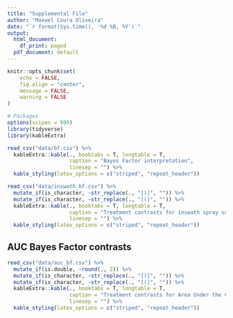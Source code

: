 ```yaml
---
title: "Supplemental File"
author: "Maxwel Coura Oliveira"
date: "`r format(Sys.time(), '%d %B, %Y')`"
output:
  html_document:
    df_print: paged
  pdf_document: default
---
```


```r
knitr::opts_chunk$set(
	echo = FALSE,
	fig.align = "center",
	message = FALSE,
	warning = FALSE
)
```

```r
# Packages
options(scipen = 999)
library(tidyverse)
library(kableExtra)

```



```r
read_csv("data/bf.csv") %>% 
  kableExtra::kable(., booktabs = T, longtable = T, 
                    caption = "Bayes Factor interpretation",
                    linesep = "") %>%
  kable_styling(latex_options = c("striped", "repeat_header")) 
```




```r
read_csv("data/inswath_bf.csv") %>% 
  mutate_if(is_character, ~str_replace(., "[)]", "")) %>% 
  mutate_if(is_character, ~str_replace(., "[(]", "")) %>% 
  kableExtra::kable(., booktabs = T, longtable = T, 
                    caption = "Treatment contrasts for inswath spray solution deposition. Bayes Factor is used to test contrast hypothesis",
                    linesep = "") %>%
  kable_styling(latex_options = c("striped", "repeat_header")) 
```



## AUC Bayes Factor contrasts

```r
read_csv("data/auc_bf.csv") %>% 
  mutate_if(is.double, ~round(., 2)) %>% 
  mutate_if(is_character, ~str_replace(., "[)]", "")) %>% 
  mutate_if(is_character, ~str_replace(., "[(]", "")) %>% 
  kableExtra::kable(., booktabs = T, longtable = T, 
                    caption = "Treatment contrasts for Area Under the Curve. Bayes Factor is used to test contrast hypothesis",
                    linesep = "") %>%
  kable_styling(latex_options = c("striped", "repeat_header")) 
```
